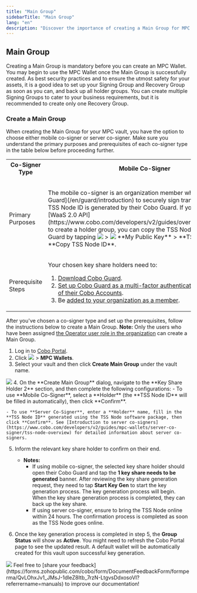 ```yaml
---
title: "Main Group"
sidebarTitle: "Main Group"
lang: "en"
description: "Discover the importance of creating a Main Group for MPC Wallets and best practices for security."
---
```


## Main Group
Creating a Main Group is mandatory before you can create an MPC Wallet. You may begin to use the MPC Wallet once the Main Group is successfully created. As best security practices and to ensure the utmost safety for your assets, it is a good idea to set up your Signing Group and Recovery Group as soon as you can, and back up all holder groups. You can create multiple Signing Groups to cater to your business requirements, but it is recommended to create only one Recovery Group.

### Create a Main Group <a id="create-a-main-group"></a>
When creating the Main Group for your MPC vault, you have the option to choose either mobile co-signer or server co-signer. Make sure you understand the primary purposes and prerequisites of each co-signer type in the table below before proceeding further.

<a id="signer-type"></a>
<table class="six-columns">
  <tr>
    <th>Co-Signer Type</th>
    <th>Mobile Co-Signer</th>
    <th>Server Co-Signer</th>
  </tr>
  <tr>
    <td>Primary Purposes</td>
    <td>
      The mobile co-signer is an organization member who uses [Cobo Guard](/en/guard/introduction) to securely sign transactions. Their TSS Node ID is generated by their Cobo Guard. <Note>If you are using the [WaaS 2.0 API](https://www.cobo.com/developers/v2/guides/overview/introduction) to create a holder group, you can copy the TSS Node ID in your Cobo Guard by tapping <img src="/en/images/cobo-guard/common/icon_menu.svg" className="icon"></img> > <img src="/en/images/cobo-guard/common/icon_key.svg" className="icon"></img> **My Public Key** > **TSS Node ID** > **Copy TSS Node ID**.</Note>
    </td>
    <td>
      The server co-signer is a server node that utilizes the TSS Node package to automatically sign transactions. Its TSS Node ID is generated using the provided TSS Node software package and must be done before setting up the wallet. See [Introduction to server co-signers](https://www.cobo.com/developers/v2/guides/mpc-wallets/server-co-signer/tss-node-overview) for detailed information about server co-signers.<Info>For high-frequency transactions, we recommend using a server co-signer for automated signing. </Info>
    </td>
  </tr>
  <tr>
    <td>Prerequisite Steps</td>
    <td>
      Your chosen key share holders need to:
      <ol>
        <li><a href="/en/guard/download">Download Cobo Guard</a>.</li>
        <li><a href="/en/accounts/set-up-mfa#set-up-cobo-guard">Set up Cobo Guard as a multi-factor authentication (MFA) method of their Cobo Accounts</a>.</li>
        <li>Be <a href="/en/portal/organization/manage-members">added to your organization as a member</a>.</li>
      </ol>
    </td>
    <td>
      Your chosen key share holders need to provide you with their generated TSS Node ID.
    </td>
  </tr>
</table>

After you've chosen a co-signer type and set up the prerequisites, follow the instructions below to create a Main Group. **Note:** Only the users who have been assigned [the Operator user role in the organization](/en/portal/organization/roles-and-permissions) can create a Main Group.

1. Log in to [Cobo Portal](https://portal.cobo.com/login).
2. Click <img src="/en/images/mpc-wallet/wallets-icon.svg" className="icon"></img> > **MPC Wallets**.
3. Select your vault and then click **Create Main Group** under the vault name.
<img src="/en/images/mpc-wallet/create-main-key-group.png" className="screenshot_full_screen"/>
4. On the **Create Main Group** dialog, navigate to the **Key Share Holder 2** section, and then complete the following configurations: <a id="on-the-create-main-group-dialog"></a>
    - To use **Mobile Co-Signer**, select a **Holder** (the **TSS Node ID** will be filled in automatically), then click **Confirm**.

    - To use **Server Co-Signer**, enter a **Holder** name, fill in the **TSS Node ID** generated using the TSS Node software package, then click **Confirm**. See [Introduction to server co-signers](https://www.cobo.com/developers/v2/guides/mpc-wallets/server-co-signer/tss-node-overview) for detailed information about server co-signers.

5. Inform the relevant key share holder to confirm on their end.
    - **Notes:**
        - If using mobile co-signer, the selected key share holder should open their Cobo Guard and tap the **1 key share needs to be generated** banner. After reviewing the key share generation request, they need to tap **Start Key Gen** to start the key generation process. The key generation process will begin. When the key share generation process is completed, they can back up the key share.
        - If using server co-signer, ensure to bring the TSS Node online within 24 hours. The confirmation process is completed as soon as the TSS Node goes online.

6. Once the key generation process is completed in step 5, the **Group Status** will show as **Active**.
 <Info>You might need to refresh the Cobo Portal page to see the updated result.</Info>
 <Info>A default wallet will be automatically created for this vault upon successful key generation.</Info>
<img src="/en/images/mpc-wallet/main-group-active.png" className="screenshot_modal"/>
<Tip>Feel free to [share your feedback](https://forms.zohopublic.com/cobo/form/DocumentFeedbackForm/formperma/QvLOhxJv1_JMsJ-1dleZ8Itb_7rzN-LtgvsDdxosoVI?referrername=manuals) to improve our documentation!</Tip>